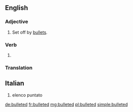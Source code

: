 ==English==

===Adjective===
{{en-adj|-}}

# {{context|of [[text]]|lang=en}} Set off by [[bullet]]s.

===Verb===
{{head|en|verb form}}

# {{en-past of|bullet}}
===Translation===
==Italian==
#elenco puntato
[[de:bulleted]]
[[fr:bulleted]]
[[mg:bulleted]]
[[pl:bulleted]]
[[simple:bulleted]]